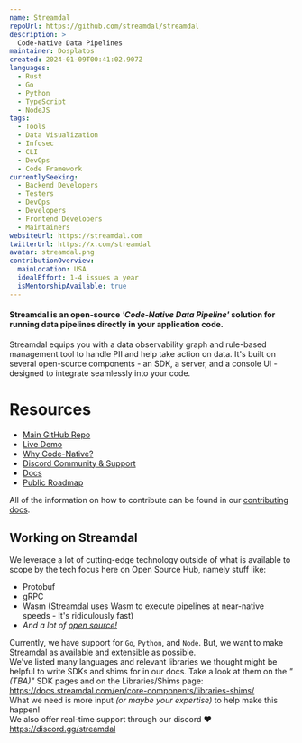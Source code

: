 ```yaml
---
name: Streamdal
repoUrl: https://github.com/streamdal/streamdal
description: >
  Code-Native Data Pipelines
maintainer: Dosplatos
created: 2024-01-09T00:41:02.907Z
languages:
  - Rust
  - Go
  - Python
  - TypeScript
  - NodeJS
tags:
  - Tools
  - Data Visualization
  - Infosec
  - CLI
  - DevOps
  - Code Framework
currentlySeeking:
  - Backend Developers
  - Testers
  - DevOps
  - Developers
  - Frontend Developers
  - Maintainers
websiteUrl: https://streamdal.com
twitterUrl: https://x.com/streamdal
avatar: streamdal.png
contributionOverview:
  mainLocation: USA
  idealEffort: 1-4 issues a year
  isMentorshipAvailable: true
---
```


<Overview>

#### Streamdal is an open-source _'Code-Native Data Pipeline'_ solution for running data pipelines directly in your application code.

Streamdal equips you with a data observability graph and rule-based management tool to handle PII and help take action on data. It's built on several open-source components - an SDK, a server, and a console UI - designed to integrate seamlessly into your code.

# Resources

- [Main GitHub Repo](https://github.com/streamdal/streamdal)
- [Live Demo](https://demo.streamdal.com)
- [Why Code-Native?](https://streamdal.com/manifesto/)
- [Discord Community & Support](https://discord.gg/streamdal)
- [Docs](https://docs.streamdal.com)
- [Public Roadmap](https://github.com/orgs/streamdal/projects/1)

</Overview>

<Contributing>

All of the information on how to contribute can be found in our [contributing docs](https://docs.streamdal.com/en/resources-support/contributing/).

## Working on Streamdal

We leverage a lot of cutting-edge technology outside of what is available to scope by the tech focus here on Open Source Hub, namely stuff like:
- Protobuf
- gRPC
- Wasm (Streamdal uses Wasm to execute pipelines at near-native speeds - It's ridiculously fast)
- _And a lot of [open source!](https://docs.streamdal.com/en/resources-support/open-source/)_

Currently, we have support for `Go`, `Python`, and `Node`. But, we want to make Streamdal as available and extensible as possible.
<br />
We've listed many languages and relevant libraries we thought might be helpful to write SDKs and shims for in our docs. Take a look at them on the _"(TBA)"_ SDK pages and on the Libraries/Shims page: https://docs.streamdal.com/en/core-components/libraries-shims/
<br />
What we need is more input _(or maybe your expertise)_ to help make this happen!
<br />
We also offer real-time support through our discord ❤️ https://discord.gg/streamdal

</Contributing>
